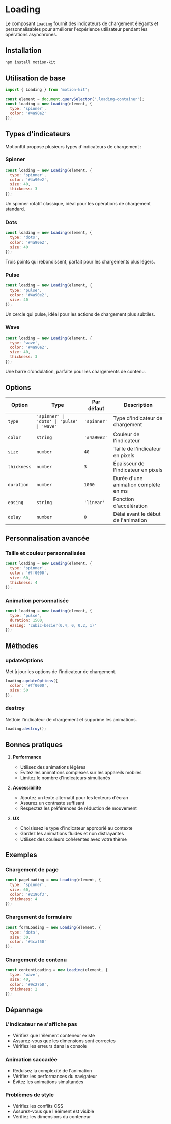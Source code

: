 # Loading

Le composant `Loading` fournit des indicateurs de chargement élégants et personnalisables pour améliorer l'expérience utilisateur pendant les opérations asynchrones.

## Installation

```bash
npm install motion-kit
```

## Utilisation de base

```jsx
import { Loading } from 'motion-kit';

const element = document.querySelector('.loading-container');
const loading = new Loading(element, {
  type: 'spinner',
  color: '#4a90e2'
});
```

## Types d'indicateurs

MotionKit propose plusieurs types d'indicateurs de chargement :

### Spinner

```jsx
const loading = new Loading(element, {
  type: 'spinner',
  color: '#4a90e2',
  size: 40,
  thickness: 3
});
```

Un spinner rotatif classique, idéal pour les opérations de chargement standard.

### Dots

```jsx
const loading = new Loading(element, {
  type: 'dots',
  color: '#4a90e2',
  size: 40
});
```

Trois points qui rebondissent, parfait pour les chargements plus légers.

### Pulse

```jsx
const loading = new Loading(element, {
  type: 'pulse',
  color: '#4a90e2',
  size: 40
});
```

Un cercle qui pulse, idéal pour les actions de chargement plus subtiles.

### Wave

```jsx
const loading = new Loading(element, {
  type: 'wave',
  color: '#4a90e2',
  size: 40,
  thickness: 3
});
```

Une barre d'ondulation, parfaite pour les chargements de contenu.

## Options

| Option | Type | Par défaut | Description |
|--------|------|------------|-------------|
| `type` | `'spinner' \| 'dots' \| 'pulse' \| 'wave'` | `'spinner'` | Type d'indicateur de chargement |
| `color` | `string` | `'#4a90e2'` | Couleur de l'indicateur |
| `size` | `number` | `40` | Taille de l'indicateur en pixels |
| `thickness` | `number` | `3` | Épaisseur de l'indicateur en pixels |
| `duration` | `number` | `1000` | Durée d'une animation complète en ms |
| `easing` | `string` | `'linear'` | Fonction d'accélération |
| `delay` | `number` | `0` | Délai avant le début de l'animation |

## Personnalisation avancée

### Taille et couleur personnalisées

```jsx
const loading = new Loading(element, {
  type: 'spinner',
  color: '#ff0000',
  size: 60,
  thickness: 4
});
```

### Animation personnalisée

```jsx
const loading = new Loading(element, {
  type: 'pulse',
  duration: 1500,
  easing: 'cubic-bezier(0.4, 0, 0.2, 1)'
});
```

## Méthodes

### updateOptions

Met à jour les options de l'indicateur de chargement.

```jsx
loading.updateOptions({
  color: '#ff0000',
  size: 50
});
```

### destroy

Nettoie l'indicateur de chargement et supprime les animations.

```jsx
loading.destroy();
```

## Bonnes pratiques

1. **Performance**
   - Utilisez des animations légères
   - Évitez les animations complexes sur les appareils mobiles
   - Limitez le nombre d'indicateurs simultanés

2. **Accessibilité**
   - Ajoutez un texte alternatif pour les lecteurs d'écran
   - Assurez un contraste suffisant
   - Respectez les préférences de réduction de mouvement

3. **UX**
   - Choisissez le type d'indicateur approprié au contexte
   - Gardez les animations fluides et non distrayantes
   - Utilisez des couleurs cohérentes avec votre thème

## Exemples

### Chargement de page

```jsx
const pageLoading = new Loading(element, {
  type: 'spinner',
  size: 60,
  color: '#2196f3',
  thickness: 4
});
```

### Chargement de formulaire

```jsx
const formLoading = new Loading(element, {
  type: 'dots',
  size: 30,
  color: '#4caf50'
});
```

### Chargement de contenu

```jsx
const contentLoading = new Loading(element, {
  type: 'wave',
  size: 40,
  color: '#9c27b0',
  thickness: 2
});
```

## Dépannage

### L'indicateur ne s'affiche pas
- Vérifiez que l'élément conteneur existe
- Assurez-vous que les dimensions sont correctes
- Vérifiez les erreurs dans la console

### Animation saccadée
- Réduisez la complexité de l'animation
- Vérifiez les performances du navigateur
- Évitez les animations simultanées

### Problèmes de style
- Vérifiez les conflits CSS
- Assurez-vous que l'élément est visible
- Vérifiez les dimensions du conteneur 